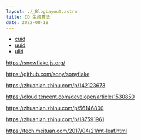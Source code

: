 ```yaml
---
layout: ./_BlogLayout.astro
title: ID 生成算法
date: 2022-08-18
---
```


- [cuid](https://usecuid.org/)
- [uuid](https://www.uuidtools.com/what-is-uuid)
- [ulid](https://github.com/ulid/spec)

https://snowflake.js.org/

https://github.com/sony/sonyflake

https://zhuanlan.zhihu.com/p/142123673

https://cloud.tencent.com/developer/article/1530850

https://zhuanlan.zhihu.com/p/56146800

https://zhuanlan.zhihu.com/p/187591961

https://tech.meituan.com/2017/04/21/mt-leaf.html
